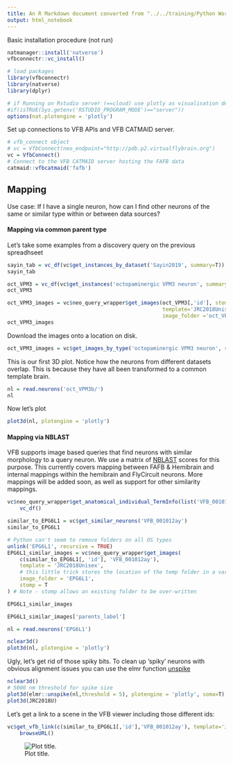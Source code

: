 ```yaml
---
title: An R Markdown document converted from "../../training/Python Workshop//2_Mapping.ipynb"
output: html_notebook
---
```


Basic installation procedure (not run)

```r
natmanager::install('natverse')
vfbconnectr::vc_install()
```


```r
# load packages
library(vfbconnectr)
library(natverse)
library(dplyr)

# if Running on Rstudio server (==cloud) use plotly as visualisation default
#if(isTRUE(Sys.getenv('RSTUDIO_PROGRAM_MODE')=="server"))
options(nat.plotengine = 'plotly')
```

Set up connections to VFB APIs and VFB CATMAID server.

```r
# vfb_connect object
# vc = VfbConnect(neo_endpoint="http://pdb.p2.virtualflybrain.org")
vc = VfbConnect()
# Connect to the VFB CATMAID server hosting the FAFB data
catmaid::vfbcatmaid('fafb')
```

## Mapping

Use case: If I have a single neuron, how can I find other neurons of the same or similar type within or between data sources?

#### Mapping via common parent type

Let's take some examples from a discovery query on the previous spreadhseet

```r
sayin_tab = vc_df(vc$get_instances_by_dataset('Sayin2019', summary=T))
sayin_tab
```

```r
oct_VPM3 = vc_df(vc$get_instances('octopaminergic VPM3 neuron', summary=T))
oct_VPM3
```

```r
oct_VPM3_images = vc$neo_query_wrapper$get_images(oct_VPM3[,'id'], stomp=T, 
                                                  template='JRC2018Unisex', 
                                                  image_folder ='oct_VPM3b')
oct_VPM3_images
```

Download the images onto a location on disk.
```r
oct_VPM3_images = vc$get_images_by_type('octopaminergic VPM3 neuron', stomp=T, template='JRC2018Unisex', image_folder = 'oct_VPM3')
```

This is our first 3D plot. Notice how the neurons from different datasets 
overlap. This is because they have all been transformed to a common template 
brain.

```r
nl = read.neurons('oct_VPM3b/')
nl
```

Now let's plot

```r
plot3d(nl, plotengine = 'plotly')
```


#### Mapping via NBLAST

VFB supports image based queries that find neurons with similar morphology to a query neuron. We use a matrix of [NBLAST](https://www.ncbi.nlm.nih.gov/pmc/articles/PMC4961245/) scores for this purpose.  This currently covers mapping between FAFB & Hemibrain and internal mappings within the hemibrain and FlyCircuit neurons. More mappings will be added soon, as well as support for other similarity mappings.

```r
vc$neo_query_wrapper$get_anatomical_individual_TermInfo(list('VFB_001012ay'), summary=T) %>% 
    vc_df()
```



```r
similar_to_EPG6L1 = vc$get_similar_neurons('VFB_001012ay')
similar_to_EPG6L1 
```

```r
# Python can't seem to remove folders on all OS types
unlink('EPG6L1', recursive = TRUE)
EPG6L1_similar_images = vc$neo_query_wrapper$get_images(
    c(similar_to_EPG6L1[, 'id'], 'VFB_001012ay'),
    template = 'JRC2018Unisex',
    # this little trick stores the location of the temp folder in a variable
    image_folder = 'EPG6L1',
    stomp = T
) # Note - stomp allows an existing folder to be over-written

EPG6L1_similar_images
```

```r
EPG6L1_similar_images['parents_label']
```

```r
nl = read.neurons('EPG6L1')
```

```r
nclear3d()
plot3d(nl, plotengine = 'plotly')
```


Ugly, let's get rid of those spiky bits. To clean up 'spiky' neurons with obvious alignment issues you can use the elmr function [unspike](http://natverse.org/elmr/reference/unspike.html)

```r
nclear3d()
# 5000 nm threshold for spike size
plot3d(elmr::unspike(nl,threshold = 5), plotengine = 'plotly', soma=T)
plot3d(JRC2018U)
```

Let's get a link to a scene in the VFB viewer including those different ids:

```r
vc$get_vfb_link(c(similar_to_EPG6L1[,'id'],'VFB_001012ay'), template='JRC2018Unisex') %>%
    browseURL()
```
![Plot title. ](2_Mapping_insertimage_1.png)

